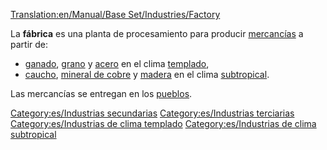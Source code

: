[[Translation:en/Manual/Base Set/Industries/Factory]]

{{es/Industrias|imagen=en/Factory.png|nombre=Fábrica
|climas=[[es/Manual/Clima|Templado]], [[es/Manual/Clima|Subtropical]].
|acepta=[[es/Manual/Base Set/Cargos/Ganado|Ganado]], [[es/Manual/Base Set/Cargos/Grano|Grano]], [[es/Manual/Base Set/Cargos/Acero|Acero]] (clima templado),<br/> [[es/Manual/Base Set/Cargos/Caucho|Caucho]], [[es/Manual/Base Set/Cargos/Mineral de cobre|Mineral de cobre]], [[es/Manual/Base Set/Cargos/Madera|Madera]] (clima subtropical).
|produce=[[es/Manual/Base Set/Cargos/Mercancías|Mercancías]]
|notas=No existe en los climas [[es/Manual/Clima|subártico]] y [[es/Manual/Clima|Fantasía]]
}}
La '''fábrica''' es una planta de procesamiento para producir [[es/mercancías|mercancías]] a partir de:
*[[es/ganado|ganado]], [[es/grano|grano]] y [[es/acero|acero]] en el clima [[es/templado|templado]],
*[[es/caucho|caucho]], [[es/mineral de cobre|mineral de cobre]] y [[es/madera|madera]] en el clima [[es/subtropical|subtropical]].

Las mercancías se entregan en los [[es/pueblo|pueblos]].


[[Category:es/Industrias secundarias]]
[[Category:es/Industrias terciarias]]
[[Category:es/Industrias de clima templado]]
[[Category:es/Industrias de clima subtropical]]